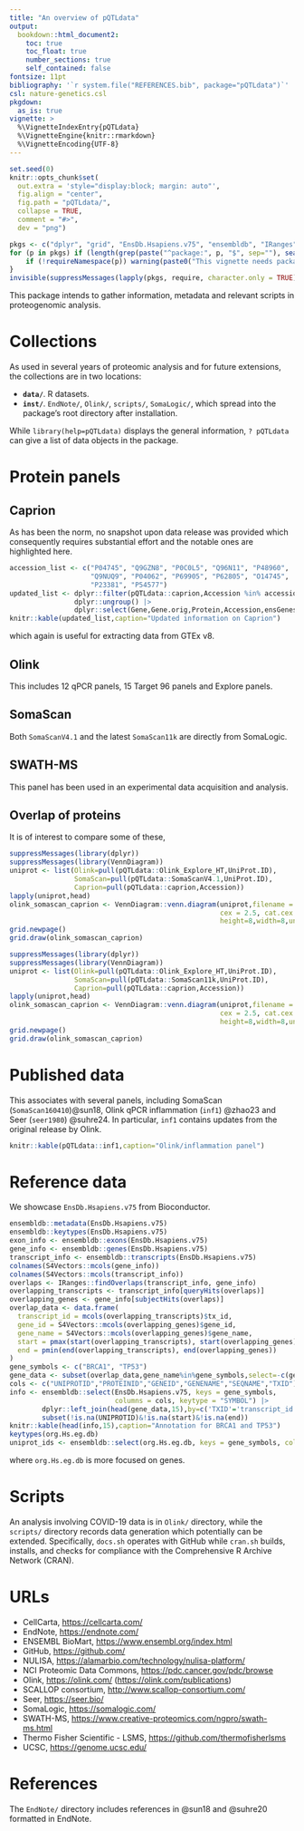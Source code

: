```yaml
---
title: "An overview of pQTLdata"
output:
  bookdown::html_document2:
    toc: true
    toc_float: true
    number_sections: true
    self_contained: false
fontsize: 11pt
bibliography: '`r system.file("REFERENCES.bib", package="pQTLdata")`'
csl: nature-genetics.csl
pkgdown:
  as_is: true
vignette: >
  %\VignetteIndexEntry{pQTLdata}
  %\VignetteEngine{knitr::rmarkdown}
  %\VignetteEncoding{UTF-8}
---
```


```r
set.seed(0)
knitr::opts_chunk$set(
  out.extra = 'style="display:block; margin: auto"',
  fig.align = "center",
  fig.path = "pQTLdata/",
  collapse = TRUE,
  comment = "#>",
  dev = "png")
```

```r
pkgs <- c("dplyr", "grid", "EnsDb.Hsapiens.v75", "ensembldb", "IRanges", "knitr", "org.Hs.eg.db", "S4Vectors", "VennDiagram")
for (p in pkgs) if (length(grep(paste("^package:", p, "$", sep=""), search())) == 0) {
    if (!requireNamespace(p)) warning(paste0("This vignette needs package `", p, "'; please install"))
}
invisible(suppressMessages(lapply(pkgs, require, character.only = TRUE)))
```

This package intends to gather information, metadata and relevant scripts in proteogenomic analysis.

# Collections

As used in several years of proteomic analysis and for future extensions, the collections are in two locations:

* **`data/`**. R datasets.
* **`inst/`**. `EndNote/`, `Olink/`, `scripts/`, `SomaLogic/`, which spread into the package's root directory after installation.

While `library(help=pQTLdata)` displays the general information, `? pQTLdata` can give a list of data objects in the package.

# Protein panels

## Caprion

As has been the norm, no snapshot upon data release was provided which consequently requires substantial effort and the notable ones are highlighted here.

```r
accession_list <- c("P04745", "Q9GZN8", "P0C0L5", "Q96N11", "P48960",
                    "Q9NUQ9", "P04062", "P69905", "P62805", "O14745",
                    "P23381", "P54577")
updated_list <- dplyr::filter(pQTLdata::caprion,Accession %in% accession_list) |>
                dplyr::ungroup() |>
                dplyr::select(Gene,Gene.orig,Protein,Accession,ensGenes,chr,start,end)
knitr::kable(updated_list,caption="Updated information on Caprion")
```

which again is useful for extracting data from GTEx v8.

## Olink

This includes 12 qPCR panels, 15 Target 96 panels and Explore panels.

## SomaScan

Both `SomaScanV4.1` and the latest `SomaScan11k` are directly from SomaLogic.

## SWATH-MS

This panel has been used in an experimental data acquisition and analysis.

## Overlap of proteins

It is of interest to compare some of these,

```r
suppressMessages(library(dplyr))
suppressMessages(library(VennDiagram))
uniprot <- list(Olink=pull(pQTLdata::Olink_Explore_HT,UniProt.ID),
                SomaScan=pull(pQTLdata::SomaScanV4.1,UniProt.ID),
                Caprion=pull(pQTLdata::caprion,Accession))
lapply(uniprot,head)
olink_somascan_caprion <- VennDiagram::venn.diagram(uniprot,filename = NULL,disable.logging = TRUE,
                                                    cex = 2.5, cat.cex = 2.5, cat.pos = c(0,0,180),
                                                    height=8,width=8,units="in")
grid.newpage()
grid.draw(olink_somascan_caprion)
```

```r
suppressMessages(library(dplyr))
suppressMessages(library(VennDiagram))
uniprot <- list(Olink=pull(pQTLdata::Olink_Explore_HT,UniProt.ID),
                SomaScan=pull(pQTLdata::SomaScan11k,UniProt.ID),
                Caprion=pull(pQTLdata::caprion,Accession))
lapply(uniprot,head)
olink_somascan_caprion <- VennDiagram::venn.diagram(uniprot,filename = NULL,disable.logging = TRUE,
                                                    cex = 2.5, cat.cex = 2.5, cat.pos = c(0,0,180),
                                                    height=8,width=8,units="in")
grid.newpage()
grid.draw(olink_somascan_caprion)
```

# Published data

This associates with several panels, including SomaScan (`SomaScan160410`)@sun18, Olink qPCR inflammation
(`inf1`) @zhao23 and Seer (`seer1980`) @suhre24. In particular, `inf1` contains updates from the original release by Olink.

```r
knitr::kable(pQTLdata::inf1,caption="Olink/inflammation panel")
```

# Reference data

We showcase `EnsDb.Hsapiens.v75` from Bioconductor.

```r
ensembldb::metadata(EnsDb.Hsapiens.v75)
ensembldb::keytypes(EnsDb.Hsapiens.v75)
exon_info <- ensembldb::exons(EnsDb.Hsapiens.v75)
gene_info <- ensembldb::genes(EnsDb.Hsapiens.v75)
transcript_info <- ensembldb::transcripts(EnsDb.Hsapiens.v75)
colnames(S4Vectors::mcols(gene_info))
colnames(S4Vectors::mcols(transcript_info))
overlaps <- IRanges::findOverlaps(transcript_info, gene_info)
overlapping_transcripts <- transcript_info[queryHits(overlaps)]
overlapping_genes <- gene_info[subjectHits(overlaps)]
overlap_data <- data.frame(
  transcript_id = mcols(overlapping_transcripts)$tx_id,
  gene_id = S4Vectors::mcols(overlapping_genes)$gene_id,
  gene_name = S4Vectors::mcols(overlapping_genes)$gene_name,
  start = pmax(start(overlapping_transcripts), start(overlapping_genes)),
  end = pmin(end(overlapping_transcripts), end(overlapping_genes))
)
gene_symbols <- c("BRCA1", "TP53")
gene_data <- subset(overlap_data,gene_name%in%gene_symbols,select=-c(gene_id,gene_name))
cols <- c("UNIPROTID","PROTEINID","GENEID","GENENAME","SEQNAME","TXID")
info <- ensembldb::select(EnsDb.Hsapiens.v75, keys = gene_symbols, 
                          columns = cols, keytype = "SYMBOL") |>
        dplyr::left_join(head(gene_data,15),by=c('TXID'='transcript_id')) |>
        subset(!is.na(UNIPROTID)&!is.na(start)&!is.na(end))
knitr::kable(head(info,15),caption="Annotation for BRCA1 and TP53")
keytypes(org.Hs.eg.db)
uniprot_ids <- ensembldb::select(org.Hs.eg.db, keys = gene_symbols, columns = "UNIPROT", keytype = "SYMBOL")
```

where `org.Hs.eg.db` is more focused on genes.

# Scripts

An analysis involving COVID-19 data is in `Olink/` directory, while the `scripts/` directory records data generation which potentially can be extended.
Specifically, `docs.sh` operates with GitHub while `cran.sh` builds, installs, and checks for compliance with the Comprehensive R Archive Network (CRAN).

# URLs

- CellCarta, <https://cellcarta.com/>
- EndNote, <https://endnote.com/>
- ENSEMBL BioMart, <https://www.ensembl.org/index.html>
- GitHub, <https://github.com/>
- NULISA, <https://alamarbio.com/technology/nulisa-platform/>
- NCI Proteomic Data Commons, <https://pdc.cancer.gov/pdc/browse>
- Olink, <https://olink.com/> (<https://olink.com/publications>)
- SCALLOP consortium, <http://www.scallop-consortium.com/>
- Seer, <https://seer.bio/>
- SomaLogic, <https://somalogic.com/>
- SWATH-MS, <https://www.creative-proteomics.com/ngpro/swath-ms.html>
- Thermo Fisher Scientific - LSMS, <https://github.com/thermofisherlsms>
- UCSC, <https://genome.ucsc.edu/>

# References {-}

The `EndNote/` directory includes references in @sun18 and @suhre20 formatted in EndNote.
